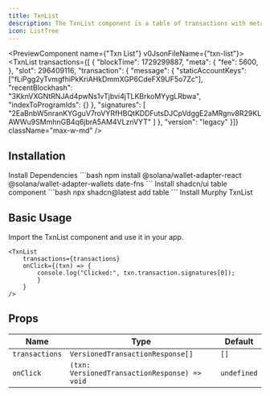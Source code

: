 ```yaml
---
title: TxnList
description: The TxnList component is a table of transactions with metadata.
icon: ListTree
---
```


<PreviewComponent name={"Txn List"} v0JsonFileName={"txn-list"}>
  <TxnList transactions={[      {   "blockTime": 1729299887,
        "meta": {
            "fee": 5600,
        },
        "slot": 296409116,
        "transaction": {
            "message": {
                "staticAccountKeys":["fLiPgg2yTvmgfhiPkKriAHkDmmXGP6CdeFX9UF5o7Zc"],
                "recentBlockhash": "3KknVXGNtRNJAd4pwNs1vTjbvi4jTLKBrkoMYygLRbwa",
                "indexToProgramIds": {}
            },
            "signatures": [
                "2EaBnbW5nranKYGguV7roVYRfHBQtKDDFutsDJCpVdggE2aMRgnv8R29KLAWWu9SMmhnGB4q6jbrA5AM4VLznVYT"
            ]
        },
        "version": "legacy"
    }]}  className="max-w-md" />
</PreviewComponent>

## Installation

<Steps>
    <Step>
        Install Dependencies
        ```bash
        npm install @solana/wallet-adapter-react @solana/wallet-adapter-wallets date-fns
        ```
    </Step>
    <Step>
        Install shadcn/ui table component
        ```bash
        npx shadcn@latest add table
        ```
    </Step>
    <Step>
        Install Murphy TxnList
        <InstallationCommands packageUrl={`${process.env.NEXT_PUBLIC_BASE_URL}/r/txn-list.json`}/>
    </Step>
</Steps>

## Basic Usage
Import the TxnList component and use it in your app.
```tsx
<TxnList
    transactions={transactions}
    onClick={(txn) => {
        console.log("Clicked:", txn.transaction.signatures[0]);
        }
    }
/>
```

## Props

| Name              | Type                              | Default |
| ----------------- | --------------------------------- | ------- |
| `transactions`    | `VersionedTransactionResponse[]`  | `[]`    |
| `onClick`         | `(txn: VersionedTransactionResponse) => void`| `undefined`  |

